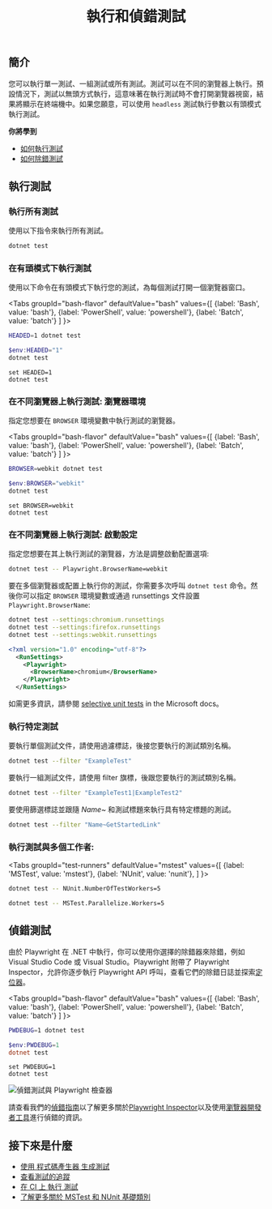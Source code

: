 ﻿---
id: running-tests
title: "執行和偵錯測試"
---

## 簡介

您可以執行單一測試、一組測試或所有測試。測試可以在不同的瀏覽器上執行。預設情況下，測試以無頭方式執行，這意味著在執行測試時不會打開瀏覽器視窗，結果將顯示在終端機中。如果您願意，可以使用 `headless` 測試執行參數以有頭模式執行測試。

**你將學到**

- [如何執行測試](#執行測試)
- [如何除錯測試](#偵錯測試)

## 執行測試

### 執行所有測試

使用以下指令來執行所有測試。

```bash
dotnet test
```

### 在有頭模式下執行測試

使用以下命令在有頭模式下執行您的測試，為每個測試打開一個瀏覽器窗口。

<Tabs
  groupId="bash-flavor"
  defaultValue="bash"
  values={[
    {label: 'Bash', value: 'bash'},
    {label: 'PowerShell', value: 'powershell'},
    {label: 'Batch', value: 'batch'}
  ]
}>
<TabItem value="bash">

```bash
HEADED=1 dotnet test
```

</TabItem>
<TabItem value="powershell">

```powershell
$env:HEADED="1"
dotnet test
```

</TabItem>
<TabItem value="batch">

```batch
set HEADED=1
dotnet test
```

</TabItem>
</Tabs>

### 在不同瀏覽器上執行測試: 瀏覽器環境

指定您想要在 `BROWSER` 環境變數中執行測試的瀏覽器。

<Tabs
  groupId="bash-flavor"
  defaultValue="bash"
  values={[
    {label: 'Bash', value: 'bash'},
    {label: 'PowerShell', value: 'powershell'},
    {label: 'Batch', value: 'batch'}
  ]
}>
<TabItem value="bash">

```bash
BROWSER=webkit dotnet test
```

</TabItem>
<TabItem value="powershell">

```powershell
$env:BROWSER="webkit"
dotnet test
```

</TabItem>
<TabItem value="batch">

```batch
set BROWSER=webkit
dotnet test
```

</TabItem>
</Tabs>

### 在不同瀏覽器上執行測試: 啟動設定

指定您想要在其上執行測試的瀏覽器，方法是調整啟動配置選項:

```bash
dotnet test -- Playwright.BrowserName=webkit
```

要在多個瀏覽器或配置上執行你的測試，你需要多次呼叫 `dotnet test` 命令。然後你可以指定 `BROWSER` 環境變數或通過 runsettings 文件設置 `Playwright.BrowserName`:

```bash
dotnet test --settings:chromium.runsettings
dotnet test --settings:firefox.runsettings
dotnet test --settings:webkit.runsettings
```

```xml
<?xml version="1.0" encoding="utf-8"?>
  <RunSettings>
    <Playwright>
      <BrowserName>chromium</BrowserName>
    </Playwright>
  </RunSettings>
```

如需更多資訊，請參閱 [selective unit tests](https://docs.microsoft.com/en-us/dotnet/core/testing/selective-unit-tests?pivots=mstest) in the Microsoft docs。

### 執行特定測試

要執行單個測試文件，請使用過濾標誌，後接您要執行的測試類別名稱。

```bash
dotnet test --filter "ExampleTest"
```

要執行一組測試文件，請使用 filter 旗標，後跟您要執行的測試類別名稱。

```bash
dotnet test --filter "ExampleTest1|ExampleTest2"
```

要使用篩選標誌並跟隨 *Name~* 和測試標題來執行具有特定標題的測試。

```bash
dotnet test --filter "Name~GetStartedLink"
```

### 執行測試與多個工作者:

<Tabs groupId="test-runners" defaultValue="mstest" values={[ {label: 'MSTest', value: 'mstest'}, {label: 'NUnit', value: 'nunit'}, ] }>

<TabItem value="nunit">

```bash
dotnet test -- NUnit.NumberOfTestWorkers=5
```

</TabItem>

<TabItem value="mstest">

```bash
dotnet test -- MSTest.Parallelize.Workers=5
```

</TabItem>

</Tabs>

## 偵錯測試

由於 Playwright 在 .NET 中執行，你可以使用你選擇的除錯器來除錯，例如 Visual Studio Code 或 Visual Studio。Playwright 附帶了 Playwright Inspector，允許你逐步執行 Playwright API 呼叫，查看它們的除錯日誌並探索[定位器](./locators.mdx)。

<Tabs
  groupId="bash-flavor"
  defaultValue="bash"
  values={[
    {label: 'Bash', value: 'bash'},
    {label: 'PowerShell', value: 'powershell'},
    {label: 'Batch', value: 'batch'}
  ]
}>
<TabItem value="bash">

```bash
PWDEBUG=1 dotnet test
```

</TabItem>
<TabItem value="powershell">

```powershell
$env:PWDEBUG=1
dotnet test
```

</TabItem>
<TabItem value="batch">

```batch
set PWDEBUG=1
dotnet test
```

</TabItem>
</Tabs>

![偵錯測試與 Playwright 檢查器](https://github.com/microsoft/playwright/assets/13063165/a1e758d3-d379-414f-be0b-7339f12bb635)

請查看我們的[偵錯指南](./debug.mdx)以了解更多關於[Playwright Inspector](./debug.mdx#playwright-inspector)以及使用[瀏覽器開發者工具](./debug.mdx#瀏覽器開發者工具)進行偵錯的資訊。

## 接下來是什麼

- [使用 程式碼產生器 生成測試](./codegen-intro.mdx)
- [查看測試的追蹤](./trace-viewer-intro.mdx)
- [在 CI 上 執行 測試](./ci-intro.mdx)
- [了解更多關於 MSTest 和 NUnit 基礎類別](./test-runners.mdx)




[Accessibility]: /api/class-accessibility.mdx "Accessibility"
[APIRequest]: /api/class-apirequest.mdx "APIRequest"
[APIRequestContext]: /api/class-apirequestcontext.mdx "APIRequestContext"
[APIResponse]: /api/class-apiresponse.mdx "APIResponse"
[APIResponseAssertions]: /api/class-apiresponseassertions.mdx "APIResponseAssertions"
[Browser]: /api/class-browser.mdx "Browser"
[BrowserContext]: /api/class-browsercontext.mdx "BrowserContext"
[BrowserType]: /api/class-browsertype.mdx "BrowserType"
[CDPSession]: /api/class-cdpsession.mdx "CDPSession"
[CDPSessionEvent]: /api/class-cdpsessionevent.mdx "CDPSessionEvent"
[Clock]: /api/class-clock.mdx "Clock"
[ConsoleMessage]: /api/class-consolemessage.mdx "ConsoleMessage"
[Dialog]: /api/class-dialog.mdx "Dialog"
[Download]: /api/class-download.mdx "Download"
[ElementHandle]: /api/class-elementhandle.mdx "ElementHandle"
[FileChooser]: /api/class-filechooser.mdx "FileChooser"
[FormData]: /api/class-formdata.mdx "FormData"
[Frame]: /api/class-frame.mdx "Frame"
[FrameLocator]: /api/class-framelocator.mdx "FrameLocator"
[JSHandle]: /api/class-jshandle.mdx "JSHandle"
[Keyboard]: /api/class-keyboard.mdx "Keyboard"
[Locator]: /api/class-locator.mdx "Locator"
[LocatorAssertions]: /api/class-locatorassertions.mdx "LocatorAssertions"
[Mouse]: /api/class-mouse.mdx "Mouse"
[Page]: /api/class-page.mdx "Page"
[PageAssertions]: /api/class-pageassertions.mdx "PageAssertions"
[Playwright]: /api/class-playwright.mdx "Playwright"
[PlaywrightAssertions]: /api/class-playwrightassertions.mdx "PlaywrightAssertions"
[Request]: /api/class-request.mdx "Request"
[Response]: /api/class-response.mdx "Response"
[Route]: /api/class-route.mdx "Route"
[Selectors]: /api/class-selectors.mdx "Selectors"
[TimeoutError]: /api/class-timeouterror.mdx "TimeoutError"
[Touchscreen]: /api/class-touchscreen.mdx "Touchscreen"
[Tracing]: /api/class-tracing.mdx "Tracing"
[Video]: /api/class-video.mdx "Video"
[WebError]: /api/class-weberror.mdx "WebError"
[WebSocket]: /api/class-websocket.mdx "WebSocket"
[WebSocketFrame]: /api/class-websocketframe.mdx "WebSocketFrame"
[Worker]: /api/class-worker.mdx "Worker"
[Element]: https://developer.mozilla.org/en-US/docs/Web/API/element "Element"
[EvaluationArgument]: /evaluating.mdx#evaluation-argument "EvaluationArgument"
[Promise]: https://developer.mozilla.org/en-US/docs/Web/JavaScript/Reference/Global_Objects/Promise "Promise"
[iterator]: https://developer.mozilla.org/en-US/docs/Web/JavaScript/Reference/Iteration_protocols "Iterator"
[origin]: https://developer.mozilla.org/en-US/docs/Glossary/Origin "Origin"
[selector]: https://developer.mozilla.org/en-US/docs/Web/CSS/CSS_Selectors "selector"
[Serializable]: https://developer.mozilla.org/en-US/docs/Web/JavaScript/Reference/Global_Objects/JSON/stringify#Description "Serializable"
[UIEvent.detail]: https://developer.mozilla.org/en-US/docs/Web/API/UIEvent/detail "UIEvent.detail"
[UnixTime]: https://en.wikipedia.org/wiki/Unix_time "Unix Time"
[xpath]: https://developer.mozilla.org/en-US/docs/Web/XPath "xpath"

[bool]: https://docs.microsoft.com/en-us/dotnet/api/system.boolean "bool"
[Date]: https://learn.microsoft.com/en-us/dotnet/api/system.datetime "DateTime"
[double]: https://docs.microsoft.com/en-us/dotnet/api/system.double "double"
[byte]: https://docs.microsoft.com/en-us/dotnet/api/system.byte "byte"
[int]: https://docs.microsoft.com/en-us/dotnet/api/system.int32 "int"
[long]: https://docs.microsoft.com/en-us/dotnet/api/system.int64 "long"
[void]: https://docs.microsoft.com/en-us/dotnet/csharp/language-reference/builtin-types/void "void"
[string]: https://docs.microsoft.com/en-us/dotnet/api/system.string "string"
[URL]: https://nodejs.org/api/url.html "URL"
[Regex]: https://docs.microsoft.com/en-us/dotnet/api/system.text.regularexpressions.regex "Regex"

[Action]: https://docs.microsoft.com/en-us/dotnet/api/system.action-1 "Action"
[Func]: https://docs.microsoft.com/en-us/dotnet/api/system.func-2 "Func"
[IEnumerable]: https://docs.microsoft.com/en-us/dotnet/api/system.collections.ienumerable "IEnumerable"
[IDictionary]: https://docs.microsoft.com/en-us/dotnet/api/system.collections.idictionary "IDictionary"
[Task]: https://docs.microsoft.com/en-us/dotnet/api/system.threading.tasks.task?view=net-5.0 "Task"
[IReadOnlyDictionary]: https://docs.microsoft.com/en-us/dotnet/api/system.collections.generic.ireadonlydictionary-2 "IReadOnlyDictionary"
[JsonElement]: https://docs.microsoft.com/en-us/dotnet/api/system.text.json.jsonelement "JsonElement"

[all available image tags]: https://mcr.microsoft.com/en-us/product/playwright/dotnet/about "all available image tags"
[Microsoft Artifact Registry]: https://mcr.microsoft.com/en-us/product/playwright/dotnet/about "Microsoft Artifact Registry"
[Dockerfile.jammy]: https://github.com/microsoft/playwright-dotnet/blob/main/utils/docker/Dockerfile.jammy "Dockerfile.jammy"
